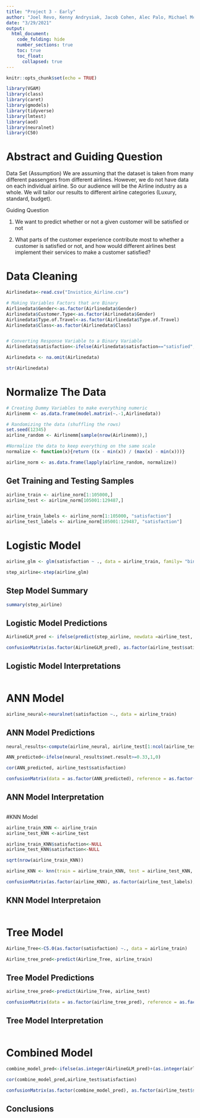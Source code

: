 ```yaml
---
title: "Project 3 - Early"
author: "Joel Revo, Kenny Andrysiak, Jacob Cohen, Alec Palo, Michael McLaughlan"
date: "3/29/2021"
output: 
  html_document: 
    code_folding: hide
    number_sections: true 
    toc: true
    toc_float: 
      collapsed: true
---
```


```r
knitr::opts_chunk$set(echo = TRUE)
```


```r
library(VGAM)
library(class)
library(caret)
library(gmodels)
library(tidyverse)
library(lmtest)
library(aod)
library(neuralnet)
library(C50)
```
# Abstract and Guiding Question 

Data Set 
(Assumption) We are assuming that the dataset is taken from many different passengers from different airlines. However, we do not have data on each individual airline. So our audience will be the Airline industry as a whole. We will tailor our results to different airline categories (Luxury, standard, budget). 

Guiding Question 

1. We want to predict whether or not a given customer will be satisfied or not

2. What parts of the customer experience contribute most to whether a customer is satisfied or not, and how would different airlines best implement their services to make a customer satisfied? 


# Data Cleaning 
```r

Airlinedata<-read.csv("Invistico_Airline.csv")

# Making Variables Factors that are Binary
Airlinedata$Gender<-as.factor(Airlinedata$Gender)
Airlinedata$Customer.Type<-as.factor(Airlinedata$Gender)
Airlinedata$Type.of.Travel<-as.factor(Airlinedata$Type.of.Travel)
Airlinedata$Class<-as.factor(Airlinedata$Class)


# Converting Response Variable to a Binary Variable
Airlinedata$satisfaction<-ifelse(Airlinedata$satisfaction=="satisfied", 1, 0)

Airlinedata <- na.omit(Airlinedata)

str(Airlinedata)
```

# Normalize The Data
```r
# Creating Dummy Variables to make everything numeric
Airlinemm <- as.data.frame(model.matrix(~.-1,Airlinedata))

# Randomizing the data (shuffling the rows)
set.seed(12345)
airline_random <- Airlinemm[sample(nrow(Airlinemm)),]

#Normalize the data to keep everything on the same scale
normalize <- function(x){return ((x - min(x)) / (max(x) - min(x)))}

airline_norm <- as.data.frame(lapply(airline_random, normalize))
```

## Get Training and Testing Samples

```r
airline_train <- airline_norm[1:105000,]
airline_test <- airline_norm[105001:129487,]


airline_train_labels <- airline_norm[1:105000, "satisfaction"]
airline_test_labels <- airline_norm[105001:129487, "satisfaction"]
```

# Logistic Model 

```r
airline_glm <- glm(satisfaction ~ ., data = airline_train, family= "binomial")
```


```r
step_airline<-step(airline_glm)
```

## Step Model Summary

```r
summary(step_airline)
```

## Logistic Model Predictions 

```r
AirlineGLM_pred <- ifelse(predict(step_airline, newdata =airline_test,  type = "response") >= .33, 1, 0)

confusionMatrix(as.factor(AirlineGLM_pred), as.factor(airline_test$satisfaction), positive = "1")
```

## Logistic Model Interpretations 

```r

```

# ANN Model

```r
airline_neural<-neuralnet(satisfaction ~., data = airline_train)
``` 

## ANN Model Predictions 

```r
neural_results<-compute(airline_neural, airline_test[1:ncol(airline_test)])

ANN_predicted<-ifelse(neural_results$net.result>=0.33,1,0)

cor(ANN_predicted, airline_test$satisfaction)

confusionMatrix(data = as.factor(ANN_predicted), reference = as.factor(airline_test_labels), positive = "1")
```

## ANN Model Interpretation 

```r

```

#KNN Model

```r

airline_train_KNN <- airline_train
airline_test_KNN <-airline_test

airline_train_KNN$satisfaction<-NULL
airline_test_KNN$satisfaction<-NULL

sqrt(nrow(airline_train_KNN))

airline_KNN <- knn(train = airline_train_KNN, test = airline_test_KNN, cl = airline_train_labels, k=325)

confusionMatrix(as.factor(airline_KNN), as.factor(airline_test_labels), positive = "1")

```

## KNN Model Interpretaion 

```r

```

# Tree Model 

```r
Airline_Tree<-C5.0(as.factor(satisfaction) ~., data = airline_train)

Airline_tree_pred<-predict(Airline_Tree, airline_train)
```

## Tree Model Predictions 

```r
airline_tree_pred<-predict(Airline_Tree, airline_test)

confusionMatrix(data = as.factor(airline_tree_pred), reference = as.factor(airline_test_labels), positive = "1")
```

## Tree Model Interpretation 

```r

```

# Combined Model
```r
combine_model_pred<-ifelse(as.integer(AirlineGLM_pred)+(as.integer(airline_KNN)-1)+as.integer(ANN_predicted) + (as.integer(airline_tree_pred)-1)>=2,1,0)

cor(combine_model_pred,airline_test$satisfaction)

confusionMatrix(as.factor(combine_model_pred), as.factor(airline_test$satisfaction))
```

## Conclusions